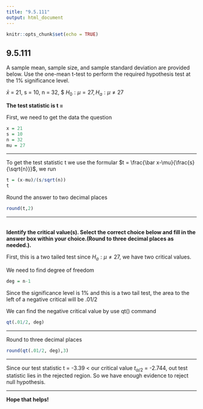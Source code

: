 ```yaml
---
title: "9.5.111"
output: html_document
---
```


```r
knitr::opts_chunk$set(echo = TRUE)
```

## 9.5.111

A sample​ mean, sample​ size, and sample standard deviation are provided below. Use the​ one-mean t-test to perform the required hypothesis test at the 1​% significance level.


$\bar x$ = 21, s = 10, n = 32, $ $H_0: \mu =27, H_a: \mu \neq 27$
<br/>

**The test statistic is t = **

First, we need to get the data the question
```r
x = 21
s = 10
n = 32
mu = 27
```
<hr />
To get the test statistic t we use the formular $t = \frac{\bar x-\mu}{\frac{s}{\sqrt{n}}}$, we run
```r
t = (x-mu)/(s/sqrt(n))
t
```
Round the answer to two decimal places
```r
round(t,2)
```
<hr />
<br/>
**Identify the critical​ value(s). Select the correct choice below and fill in the answer box within your choice.(Round to three decimal places as​ needed.).**

First, this is a two tailed test since $H_a: \mu \neq 27$, we have two critical values.

We need to find degree of freedom
```r
deg = n-1
```

Since the significance level is 1% and this is a two tail test, the area to the left of a negative critical will be .01/2

We can find the negative critical value by use qt() command
```r
qt(.01/2, deg)
```
<hr />
Round to three decimal places
```r
round(qt(.01/2, deg),3)
```
<hr />
Since our test statistic t = -3.39 < our critical value $t_{\alpha/2}$ = -2.744, out test statistic lies in the rejected region. So we have enough evidence to reject null hypothesis.

<hr />
**Hope that helps!**